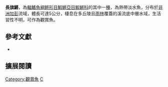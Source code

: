 {{Speciesbox 
| taxon = Aphyosemion mimbon
| status = NE
| status_system = IUCN3.1
| authority =  [[Huber|Huber]], 1977
| synonyms = 
}}
'''長旗鱂'''，為[[輻鰭魚綱|輻鰭魚綱]][[鳉形目|鳉形目]][[鰕鱂亞目|鰕鱂亞目]][[鰕鱂科|鰕鱂科]]的其中一[[種|種]]，為熱帶淡水魚，分布於[[非洲|非洲]][[加彭|加彭]]流域，體長可達5公分，棲息在多丘陵且[[雨林|雨林]]覆蓋的溪流底中層水域，生活習性不明，可作為觀賞魚。

== 參考文獻 ==
*{{FishBase_species|genus=Aphyosemion|species=mimbon|year=2014|month=7}}

== 擴展閱讀 ==
{{refbegin}}
{{wikispecies-inline|Aphyosemion mimbon|長旗鱂}}
{{refend}}
{{Taxonbar|from=Q8202582}}

[[Category:觀賞魚|Category:觀賞魚]]
[[Category:旗鱂屬|C]]


{{魚類小作品}}